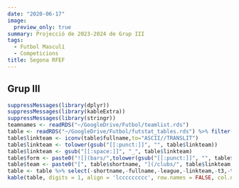 ```yaml
---
date: "2020-06-17"
image:
  preview_only: true
summary: Projecció de 2023-2024 de Grup III
tags:
  - Futbol Masculí
  - Competicions
title: Segona RFEF
---
```

## Grup III
```r
suppressMessages(library(dplyr))
suppressMessages(library(kableExtra))
suppressMessages(library(stringr))
teamnames <- readRDS("~/GoogleDrive/Futbol/teamlist.rds")
table <- readRDS("~/GoogleDrive/Futbol/futstat_tables.rds") %>% filter(league == 'segunda_division_rfef_3') %>% left_join(teamnames, by = "team") %>% arrange(rank) %>% mutate(league = str_sub(league,1,-3))
table$linkteam <- iconv(table$fullname,to="ASCII//TRANSLIT")
table$linkteam <- tolower(gsub("[[:punct:]]", "", table$linkteam))
table$linkteam <- gsub("[[:space:]]", "_", table$linkteam)
table$form <- paste0("![](bars/",tolower(gsub("[[:punct:]]", "", table$team)),".png)")
table$team <- paste0("[", table$shortname, "](/clubs/", table$linkteam,"_",table$league,")")
table <- table %>% select(-shortname,-fullname,-league,-linkteam,-t3,-t4) %>% select(team,form,everything())
kable(table, digits = 1, align = 'lccccccccc', row.names = FALSE, col.names = c('Club','Forma', 'Class.', 'Punts', 'Ascens Dir.', 'Playoff', 'Descens', 'F', 'C', 'Qual.')) %>% add_header_above(c('Temporada' = 4, 'Probabilitat (%)' = 3, 'xGols' = 3)) %>% column_spec(1, bold = T) %>% column_spec(4, border_right = T) %>% column_spec(7, border_right = T)
```
